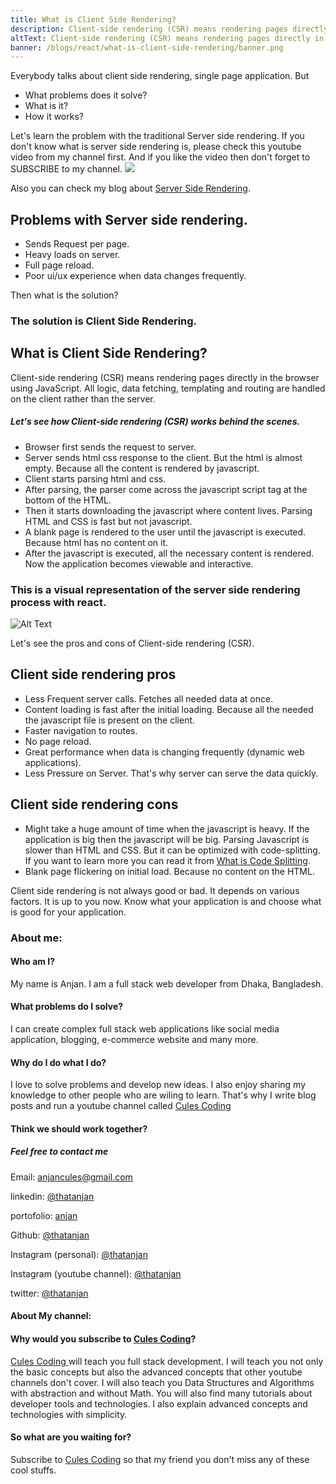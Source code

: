 ```yaml
---
title: What is Client Side Rendering?
description: Client-side rendering (CSR) means rendering pages directly in the browser using JavaScript. All logic, data fetching, templating and routing are handled on the client rather than the server.
altText: Client-side rendering (CSR) means rendering pages directly in the browser using JavaScript. All logic, data fetching, templating and routing are handled on the client rather than the server.
banner: /blogs/react/what-is-client-side-rendering/banner.png
---
```



Everybody talks about client side rendering, single page application. But

- What problems does it solve?
- What is it?
- How it works?

Let's learn the problem with the traditional Server side rendering. If you don't
know what is server side rendering is,  please check this youtube video from my
channel first.  And if you like the video then don't forget to SUBSCRIBE to my channel.
[![](http://img.youtube.com/vi/LuG1KNowti4/0.jpg)](http://www.youtube.com/watch?v=LuG1KNowti4 "")

Also you can check my blog about [Server Side Rendering](/blog/what-is-server-side-rendering).

## Problems with Server side rendering.

- Sends Request per page.
- Heavy loads on server.
- Full page reload.
- Poor ui/ux experience when data changes frequently.

Then what is the solution?

### The solution is Client Side Rendering.

## What is Client Side Rendering?

Client-side rendering (CSR) means rendering pages directly in the browser using JavaScript. All logic, data fetching, templating and routing are handled on the client rather than the server.

##### Let's see how Client-side rendering (CSR) works behind the scenes.

- Browser first sends the request to server.
- Server sends html css response to the client. But the html is almost empty. Because all the content is rendered by javascript.
- Client starts parsing html and css.
- After parsing,  the parser come across the javascript script tag at the bottom of the HTML.
- Then it starts downloading the javascript where content lives. Parsing HTML and CSS is fast but not javascript.
- A blank page is rendered to the user until the javascript is executed. Because html has no content on it.
- After the javascript is executed, all the necessary content is rendered. Now the application becomes viewable and interactive.

### This is a visual representation of the server side rendering process with react.
![Alt Text](https://dev-to-uploads.s3.amazonaws.com/uploads/articles/xtcpljqdaf77u9r8jd6r.png)

Let's see the pros and cons of Client-side rendering (CSR).

## Client side rendering pros

- Less Frequent server calls. Fetches all needed data at once.
- Content loading is fast after the initial loading. Because all the needed the javascript file is present on the client.
- Faster navigation to routes.
- No page reload.
- Great performance when data is changing frequently (dynamic web applications).
- Less Pressure on Server. That's why server can serve the data quickly.

## Client side rendering cons

- Might take a huge amount of time when the javascript is heavy. If the application is big then the javascript will be big. Parsing Javascript is slower than HTML and CSS. But it can be optimized with code-splitting. If you want to learn more you can read it from [What is Code Splitting](/blog/what-is-code-splitting).
- Blank page flickering on initial load. Because no content on the HTML.

Client side rendering is not always good or bad. It depends on various factors. It is up to you now. Know what your application is and choose what is good for your application.

### About me:

#### Who am I?

My name is Anjan. I am a full stack web developer from Dhaka, Bangladesh.

#### What problems do I solve?

I can create complex full stack web applications like social media application, blogging, e-commerce website and many more.

#### Why do I do what I do?

I love to solve problems and develop new ideas. I also enjoy sharing my knowledge to other people who are wiling to learn. That's why I write blog posts and run a youtube channel called [Cules Coding](https://www.youtube.com/channel/UCBaGowNYTUsm3IDaHbLRMYw?sub_confirmation=1)

#### Think we should work together?

##### Feel free to contact me

Email: anjancules@gmail.com

linkedin: [@thatanjan](https://linkedin.com/in/thatanjan/)

portofolio: [anjan](https://anjan.vercel.app/)

Github: [@thatanjan](https://github.com/thatAnjan/)

Instagram (personal): [@thatanjan](https://instagram.com/thatAnjan/)

Instagram (youtube channel): [@thatanjan](https://instagram.com/cules_coding/)

twitter: [@thatanjan](https://twitter.com/thatAnjan)

#### About My channel:

#### Why would you subscribe to [Cules Coding](https://www.youtube.com/channel/UCBaGowNYTUsm3IDaHbLRMYw?sub_confirmation=1)?

[ Cules Coding ](https://www.youtube.com/channel/UCBaGowNYTUsm3IDaHbLRMYw?sub_confirmation=1) will teach you full stack development. I will teach you not only the basic concepts but also the advanced concepts that other youtube channels don't cover. I will also teach you Data Structures and Algorithms with abstraction and without Math. You will also find many tutorials about developer tools and technologies. I also explain advanced concepts and technologies with simplicity.

#### So what are you waiting for?

Subscribe to [Cules Coding](https://www.youtube.com/channel/UCBaGowNYTUsm3IDaHbLRMYw?sub_confirmation=1)
so that my friend you don't miss any of these cool stuffs.

